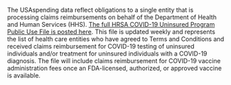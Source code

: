 The USAspending data reflect obligations to a single entity that is
processing claims reimbursements on behalf of the Department of Health and Human Services (HHS).
 <a target="_blank" rel="noopener noreferrer" href="https://taggs.hhs.gov/Coronavirus/Overview">The full HRSA COVID-19 Uninsured Program Public Use File is posted here</a>.
 This file is updated
weekly and represents the list of health care entities who have
agreed to Terms and Conditions and received claims reimbursement for
COVID-19 testing of uninsured individuals and/or treatment for
uninsured individuals with a COVID-19 diagnosis. The file will
include claims reimbursement for COVID-19 vaccine administration
fees once an FDA-licensed, authorized, or approved vaccine is
available.